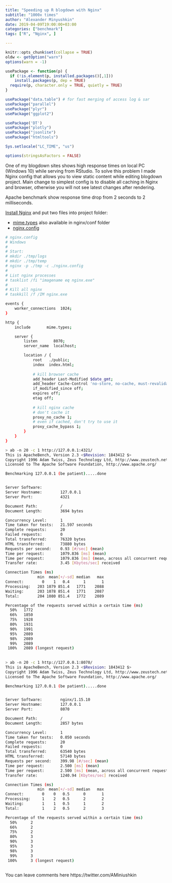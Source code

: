 ```yaml
---
title: "Speeding up R blogdown with Nginx"
subtitle: "1000x times"
author: "Alexander Minyushkin"
date: 2019-04-09T19:00:00+03:00
categories: ["benchmark"]
tags: ["R", "Nginx", ]

---
```


```r
knitr::opts_chunk$set(collapse = TRUE)
oldw <- getOption("warn")
options(warn = -1)

usePackage <- function(p) {
  if (!is.element(p, installed.packages()[,1]))
    install.packages(p, dep = TRUE)
  require(p, character.only = TRUE, quietly = TRUE)
}

usePackage("data.table") # for fast merging of access log & sar
usePackage("parallel")
usePackage("plyr")
usePackage("ggplot2")

usePackage('DT')
usePackage("plotly")
usePackage("jsonlite")
usePackage("htmltools")

Sys.setlocale("LC_TIME", "us")

options(stringsAsFactors = FALSE)


```

One of my blogdown sites shows high response times on local PC (Windows 10) while serving from RStudio.
To solve this problem I made Nginx config that allows you to view static content while editing blogdown project.
Main change to simplest config is to disable all caching in Nginx and browser, otherwise you will not see latest changes after rendering.

Apache benchmark show response time drop from 2 seconds to 2 milliseconds.

[Install Nginx](http://nginx.org/en/docs/beginners_guide.html) and put two files into project folder:

* [mime.types](https://github.com/Alexander-Minyushkin/Alexander-Minyushkin.github.io_source/blob/master/mime.types) also available in nginx/conf folder
* [nginx.config](https://github.com/Alexander-Minyushkin/Alexander-Minyushkin.github.io_source/blob/master/nginx.config)


```bash
# nginx.config
# Windows
#
# Start:
# mkdir ./tmp/logs
# mkdir ./tmp/temp
# nginx -p ./tmp -c ./nginx.config
#
# List nginx processes
# tasklist /fi "imagename eq nginx.exe"
#
# Kill all nginx
# taskkill /f /IM nginx.exe

events {
    worker_connections  1024;
}

http {
    include       mime.types;

    server {
        listen       8070;
        server_name  localhost;

        location / {            
            root   ./public;
            index  index.html;
            
            # kill browser cache
            add_header Last-Modified $date_gmt;
            add_header Cache-Control 'no-store, no-cache, must-revalidate, proxy-revalidate, max-age=0';
            if_modified_since off;
            expires off;
            etag off;
            
            # kill nginx cache
            # don't cache it
            proxy_no_cache 1;
            # even if cached, don't try to use it
            proxy_cache_bypass 1; 
        }
    }
}
```




```bash
> ab -n 20 -c 1 http://127.0.0.1:4321/
This is ApacheBench, Version 2.3 <$Revision: 1843412 $>
Copyright 1996 Adam Twiss, Zeus Technology Ltd, http://www.zeustech.net/
Licensed to The Apache Software Foundation, http://www.apache.org/

Benchmarking 127.0.0.1 (be patient).....done


Server Software:
Server Hostname:        127.0.0.1
Server Port:            4321

Document Path:          /
Document Length:        3694 bytes

Concurrency Level:      1
Time taken for tests:   21.597 seconds
Complete requests:      20
Failed requests:        0
Total transferred:      76320 bytes
HTML transferred:       73880 bytes
Requests per second:    0.93 [#/sec] (mean)
Time per request:       1079.836 [ms] (mean)
Time per request:       1079.836 [ms] (mean, across all concurrent requests)
Transfer rate:          3.45 [Kbytes/sec] received

Connection Times (ms)
              min  mean[+/-sd] median   max
Connect:        0    1   0.4      1       1
Processing:   203 1079 851.4   1771    2088
Waiting:      203 1078 851.4   1771    2087
Total:        204 1080 851.4   1772    2089

Percentage of the requests served within a certain time (ms)
  50%   1772
  66%   1850
  75%   1928
  80%   1931
  90%   1991
  95%   2089
  98%   2089
  99%   2089
 100%   2089 (longest request)
 
 
> ab -n 20 -c 1 http://127.0.0.1:8070/
This is ApacheBench, Version 2.3 <$Revision: 1843412 $>
Copyright 1996 Adam Twiss, Zeus Technology Ltd, http://www.zeustech.net/
Licensed to The Apache Software Foundation, http://www.apache.org/

Benchmarking 127.0.0.1 (be patient).....done


Server Software:        nginx/1.15.10
Server Hostname:        127.0.0.1
Server Port:            8070

Document Path:          /
Document Length:        2857 bytes

Concurrency Level:      1
Time taken for tests:   0.050 seconds
Complete requests:      20
Failed requests:        0
Total transferred:      63540 bytes
HTML transferred:       57140 bytes
Requests per second:    399.98 [#/sec] (mean)
Time per request:       2.500 [ms] (mean)
Time per request:       2.500 [ms] (mean, across all concurrent requests)
Transfer rate:          1240.94 [Kbytes/sec] received

Connection Times (ms)
              min  mean[+/-sd] median   max
Connect:        0    0   0.5      0       1
Processing:     1    2   0.5      2       2
Waiting:        1    1   0.5      1       2
Total:          1    2   0.5      2       3

Percentage of the requests served within a certain time (ms)
  50%      2
  66%      2
  75%      2
  80%      3
  90%      3
  95%      3
  98%      3
  99%      3
 100%      3 (longest request)
 

```


You can leave comments here https://twitter.com/AMiniushkin 

